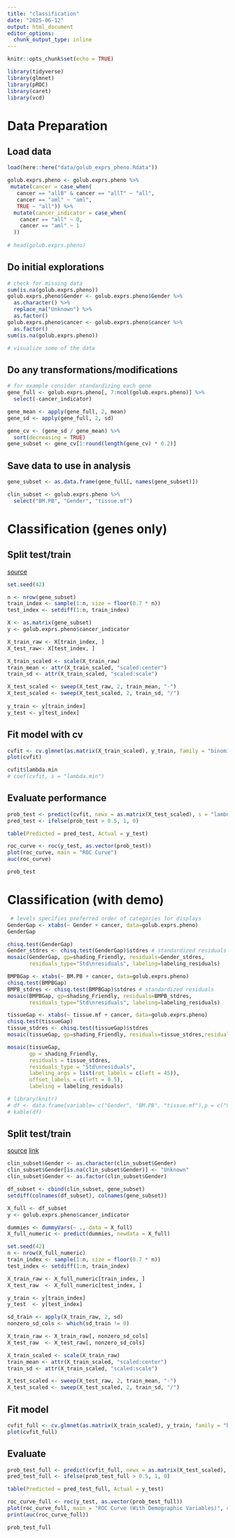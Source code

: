 ```yaml
---
title: "classification"
date: "2025-06-12"
output: html_document
editor_options: 
  chunk_output_type: inline
---
```


```r
knitr::opts_chunk$set(echo = TRUE)
```

```r
library(tidyverse)
library(glmnet)
library(pROC)
library(caret)
library(vcd)
```

# Data Preparation

## Load data

```r
load(here::here("data/golub_exprs_pheno.Rdata"))

golub.exprs.pheno <- golub.exprs.pheno %>%
 mutate(cancer = case_when(
   cancer == "allB" & cancer == "allT" ~ "all",
   cancer == "aml" ~ "aml",
   TRUE ~ "all")) %>%
  mutate(cancer_indicator = case_when(
    cancer == "all" ~ 0,
    cancer == "aml" ~ 1
  ))
  
# head(golub.exprs.pheno)
```

## Do initial explorations

```r
# check for missing data
sum(is.na(golub.exprs.pheno))
golub.exprs.pheno$Gender <- golub.exprs.pheno$Gender %>%
  as.character() %>%
  replace_na("Unknown") %>%
  as.factor()
golub.exprs.pheno$cancer <- golub.exprs.pheno$cancer %>%
  as.factor()
sum(is.na(golub.exprs.pheno))

# visualize some of the data

```

## Do any transformations/modifications

```r
# for example consider standardizing each gene
gene_full <- golub.exprs.pheno[, 7:ncol(golub.exprs.pheno)] %>%
  select(-cancer_indicator)

gene_mean <- apply(gene_full, 2, mean)
gene_sd <- apply(gene_full, 2, sd)

gene_cv <- (gene_sd / gene_mean) %>%
  sort(decreasing = TRUE)
gene_subset <- gene_cv[1:round(length(gene_cv) * 0.2)]
```

## Save data to use in analysis

```r
gene_subset <- as.data.frame(gene_full[, names(gene_subset)])

clin_subset <- golub.exprs.pheno %>%
  select("BM.PB", "Gender", "tissue.mf")
```

# Classification (genes only)

## Split test/train

[source](https://stackoverflow.com/questions/17200114/how-to-split-data-into-training-testing-sets-using-sample-function)

```r
set.seed(42)

n <- nrow(gene_subset)
train_index <- sample(1:n, size = floor(0.7 * n))
test_index <- setdiff(1:n, train_index)

X <- as.matrix(gene_subset)
y <- golub.exprs.pheno$cancer_indicator

X_train_raw <- X[train_index, ]
X_test_raw<- X[test_index, ]

X_train_scaled <- scale(X_train_raw)
train_mean <- attr(X_train_scaled, "scaled:center")
train_sd <- attr(X_train_scaled, "scaled:scale")

X_test_scaled <- sweep(X_test_raw, 2, train_mean, "-")
X_test_scaled <- sweep(X_test_scaled, 2, train_sd, "/")
  
y_train <- y[train_index]
y_test <- y[test_index]
```

## Fit model with cv

```r
cvfit <- cv.glmnet(as.matrix(X_train_scaled), y_train, family = "binomial", type.measure = "class")
plot(cvfit)

cvfit$lambda.min
# coef(cvfit, s = "lambda.min")
```

## Evaluate performance

```r
prob_test <- predict(cvfit, newx = as.matrix(X_test_scaled), s = "lambda.min", type = "response")
pred_test <- ifelse(prob_test > 0.5, 1, 0)

table(Predicted = pred_test, Actual = y_test)

roc_curve <- roc(y_test, as.vector(prob_test))
plot(roc_curve, main = "ROC Curve")
auc(roc_curve)

prob_test
```

# Classification (with demo)

```r
 # levels specifies preferred order of categories for displays
GenderGap <- xtabs(~ Gender + cancer, data=golub.exprs.pheno)
GenderGap

chisq.test(GenderGap)
Gender_stdres <- chisq.test(GenderGap)$stdres # standardized residuals
mosaic(GenderGap, gp=shading_Friendly, residuals=Gender_stdres,
       residuals_type="Std\nresiduals", labeling=labeling_residuals)

BMPBGap <- xtabs(~ BM.PB + cancer, data=golub.exprs.pheno)
chisq.test(BMPBGap)
BMPB_stdres <- chisq.test(BMPBGap)$stdres # standardized residuals
mosaic(BMPBGap, gp=shading_Friendly, residuals=BMPB_stdres,
       residuals_type="Std\nresiduals", labeling=labeling_residuals)

tissueGap <- xtabs(~ tissue.mf + cancer, data=golub.exprs.pheno)
chisq.test(tissueGap)
tissue_stdres <- chisq.test(tissueGap)$stdres
mosaic(tissueGap, gp=shading_Friendly, residuals=tissue_stdres,residuals_type="Std\nresiduals", labeling=labeling_residuals)

mosaic(tissueGap,
       gp = shading_Friendly,
       residuals = tissue_stdres,
       residuals_type = "Std\nresiduals",
       labeling_args = list(rot_labels = c(left = 45)),
       offset_labels = c(left = 0.5),
       labeling = labeling_residuals)

# library(knitr)
# df <- data.frame(variable= c("Gender", "BM.PB", "tissue.mf"),p = c("9.6e-06","0.9841", "3.461e-05"))
# kable(df)
```


## Split test/train

[source](https://stackoverflow.com/questions/17200114/how-to-split-data-into-training-testing-sets-using-sample-function)
[link](https://www.reddit.com/r/learnmachinelearning/comments/vjoo1r/comment/idk8rc1/?utm_source=share&utm_medium=web3x&utm_name=web3xcss&utm_term=1&utm_content=share_button)

```r
clin_subset$Gender <- as.character(clin_subset$Gender)
clin_subset$Gender[is.na(clin_subset$Gender)] <- "Unknown"
clin_subset$Gender <- as.factor(clin_subset$Gender)

df_subset <- cbind(clin_subset, gene_subset)
setdiff(colnames(df_subset), colnames(gene_subset))

X_full <- df_subset
y <- golub.exprs.pheno$cancer_indicator

dummies <- dummyVars(~ ., data = X_full)
X_full_numeric <- predict(dummies, newdata = X_full)

set.seed(42)
n <- nrow(X_full_numeric)
train_index <- sample(1:n, size = floor(0.7 * n))
test_index <- setdiff(1:n, train_index)

X_train_raw <- X_full_numeric[train_index, ]
X_test_raw  <- X_full_numeric[test_index, ]

y_train <- y[train_index]
y_test  <- y[test_index]

sd_train <- apply(X_train_raw, 2, sd)
nonzero_sd_cols <- which(sd_train != 0)

X_train_raw <- X_train_raw[, nonzero_sd_cols]
X_test_raw  <- X_test_raw[, nonzero_sd_cols]

X_train_scaled <- scale(X_train_raw)
train_mean <- attr(X_train_scaled, "scaled:center")
train_sd <- attr(X_train_scaled, "scaled:scale")

X_test_scaled <- sweep(X_test_raw, 2, train_mean, "-")
X_test_scaled <- sweep(X_test_scaled, 2, train_sd, "/")
```

## Fit model

```r
cvfit_full <- cv.glmnet(as.matrix(X_train_scaled), y_train, family = "binomial", type.measure = "class")
plot(cvfit_full)
```

## Evaluate
```r
prob_test_full <- predict(cvfit_full, newx = as.matrix(X_test_scaled), s = "lambda.min", type = "response")
pred_test_full <- ifelse(prob_test_full > 0.5, 1, 0)

table(Predicted = pred_test_full, Actual = y_test)

roc_curve_full <- roc(y_test, as.vector(prob_test_full))
plot(roc_curve_full, main = "ROC Curve (With Demographic Variables)", col = "blue", lwd = 2)
print(auc(roc_curve_full))

prob_test_full
```

